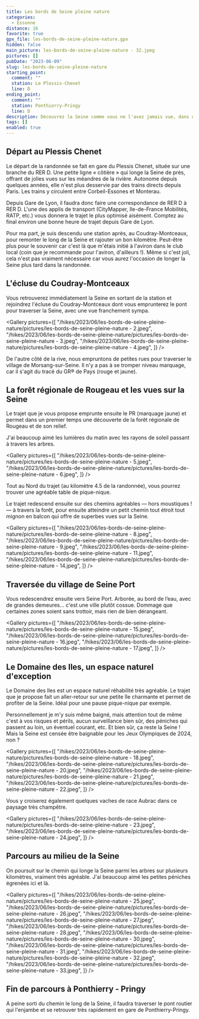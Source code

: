 ```yaml
---
title: Les bords de Seine pleine nature
categories:
  - Essonne
distance: 16
favorite: true
gpx_file: les-bords-de-seine-pleine-nature.gpx
hidden: false
main_picture: les-bords-de-seine-pleine-nature - 32.jpeg
pictures: []
pubDate: "2023-06-09"
slug: les-bords-de-seine-pleine-nature
starting_point:
  comment: ""
  station: Le Plessis-Chenet
  line: D
ending_point:
  comment: ""
  station: Ponthierry-Pringy
  line: D
description: Découvrez la Seine comme vous ne l'avez jamais vue, dans un environnement naturel et préservé ! Une superbe randonnée entre bois et bords d'eau.
tags: []
enabled: true
---
```


## Départ au Plessis Chenet

Le départ de la randonnée se fait en gare du Plessis Chenet, située sur une branche du RER D. Une petite ligne « côtière » qui longe la Seine de près, offrant de jolies vues sur les méandres de la rivière. Autonome depuis quelques années, elle n'est plus desservie par des trains directs depuis Paris. Les trains y circulent entre Corbeil-Essones et Monterau.

Depuis Gare de Lyon, il faudra donc faire une correspondance de RER D à RER D. L'une des applis de transport (CityMapper, Ile-de-France Mobilités, RATP, etc.) vous donnera le trajet le plus optimisé aisément. Comptez au final environ une bonne heure de trajet depuis Gare de Lyon.

Pour ma part, je suis descendu une station après, au Coudray-Montceaux, pour remonter le long de la Seine et rajouter un bon kilomètre. Peut-être plus pour le souvenir car c'est là que m'étais initié à l'aviron dans le club local (coin que je recommande pour l'aviron, d'ailleurs !).
Même si c'est joli, cela n'est pas vraiment nécessaire car vous aurez l'occasion de longer la Seine plus tard dans la randonnée.

<Picture
  src="/hikes/2023/06/les-bords-de-seine-pleine-nature/pictures/les-bords-de-seine-pleine-nature - 1.jpeg"
  caption="Départ très matinal avec le premier RER D de la journée, ce qui m'a permis de profiter du lever de soleil sur la Seine."
/>

## L'écluse du Coudray-Montceaux

Vous retrouverez immédiatement la Seine en sortant de la station et rejoindrez l'écluse du Coudray-Montceaux dont vous emprunterez le pont pour traverser la Seine, avec une vue franchement sympa.

<Gallery
  pictures={[
    "/hikes/2023/06/les-bords-de-seine-pleine-nature/pictures/les-bords-de-seine-pleine-nature - 2.jpeg",
    "/hikes/2023/06/les-bords-de-seine-pleine-nature/pictures/les-bords-de-seine-pleine-nature - 3.jpeg",
    "/hikes/2023/06/les-bords-de-seine-pleine-nature/pictures/les-bords-de-seine-pleine-nature - 4.jpeg",
  ]}
/>

De l'autre côté de la rive, nous empruntons de petites rues pour traverser le village de Morsang-sur-Seine. Il n'y a pas à se tromper niveau marquage, car il s'agit du tracé du GR® de Pays (rouge et jaune).

## La forêt régionale de Rougeau et les vues sur la Seine

Le trajet que je vous propose emprunte ensuite le PR (marquage jaune) et permet dans un premier temps une découverte de la forêt régionale de Rougeau et de son relief.

<Picture
  src="/hikes/2023/06/les-bords-de-seine-pleine-nature/pictures/les-bords-de-seine-pleine-nature - 13.jpeg"
  caption="Marquage jaune du PR"
/>

J'ai beaucoup aimé les lumières du matin avec les rayons de soleil passant à travers les arbres.

<Gallery
  pictures={[
    "/hikes/2023/06/les-bords-de-seine-pleine-nature/pictures/les-bords-de-seine-pleine-nature - 5.jpeg",
    "/hikes/2023/06/les-bords-de-seine-pleine-nature/pictures/les-bords-de-seine-pleine-nature - 6.jpeg",
  ]}
/>

Tout au Nord du trajet (au kilomètre 4.5 de la randonnée), vous pourrez trouver une agréable table de pique-nique.

<Picture
  src="/hikes/2023/06/les-bords-de-seine-pleine-nature/pictures/les-bords-de-seine-pleine-nature - 7.jpeg"
  caption="Top pour une pause pique-nique !"
/>

Le trajet redescend ensuite sur des chemins agréables — hors moustiques ! — à travers la forêt, pour ensuite atteindre un petit chemin tout étroit tout mignon en balcon qui offre de superbes vues sur la Seine.

<Gallery
  pictures={[
    "/hikes/2023/06/les-bords-de-seine-pleine-nature/pictures/les-bords-de-seine-pleine-nature - 8.jpeg",
    "/hikes/2023/06/les-bords-de-seine-pleine-nature/pictures/les-bords-de-seine-pleine-nature - 9.jpeg",
    "/hikes/2023/06/les-bords-de-seine-pleine-nature/pictures/les-bords-de-seine-pleine-nature - 11.jpeg",
    "/hikes/2023/06/les-bords-de-seine-pleine-nature/pictures/les-bords-de-seine-pleine-nature - 14.jpeg",
  ]}
/>

## Traversée du village de Seine Port

Vous redescendrez ensuite vers Seine Port. Arborée, au bord de l’eau, avec de grandes demeures… c'est une ville plutôt cossue. Dommage que certaines zones soient sans trottoir, mais rien de bien dérangeant.

<Gallery
  pictures={[
    "/hikes/2023/06/les-bords-de-seine-pleine-nature/pictures/les-bords-de-seine-pleine-nature - 15.jpeg",
    "/hikes/2023/06/les-bords-de-seine-pleine-nature/pictures/les-bords-de-seine-pleine-nature - 16.jpeg",
    "/hikes/2023/06/les-bords-de-seine-pleine-nature/pictures/les-bords-de-seine-pleine-nature - 17.jpeg",
  ]}
/>

## Le Domaine des Iles, un espace naturel d'exception

Le Domaine des Iles est un espace naturel réhabilité très agréable. Le trajet que je propose fait un aller-retour sur une petite île charmante et permet de profiter de la Seine. Idéal pour une pause pique-nique par exemple.

Personnellement je m'y suis même baigné, mais attention tout de même c'est à vos risques et périls, aucun surveillance bien sûr, des péniches qui passent au loin, un éventuel courant, etc. Et bien sûr, ça reste la Seine ! Mais la Seine est censée être baignable pour les Jeux Olympiques de 2024, non ?

<Gallery
  pictures={[
    "/hikes/2023/06/les-bords-de-seine-pleine-nature/pictures/les-bords-de-seine-pleine-nature - 18.jpeg",
    "/hikes/2023/06/les-bords-de-seine-pleine-nature/pictures/les-bords-de-seine-pleine-nature - 20.jpeg",
    "/hikes/2023/06/les-bords-de-seine-pleine-nature/pictures/les-bords-de-seine-pleine-nature - 21.jpeg",
    "/hikes/2023/06/les-bords-de-seine-pleine-nature/pictures/les-bords-de-seine-pleine-nature - 22.jpeg",
  ]}
/>

Vous y croiserez également quelques vaches de race Aubrac dans ce paysage très champêtre.

<Gallery
  pictures={[
    "/hikes/2023/06/les-bords-de-seine-pleine-nature/pictures/les-bords-de-seine-pleine-nature - 23.jpeg",
    "/hikes/2023/06/les-bords-de-seine-pleine-nature/pictures/les-bords-de-seine-pleine-nature - 24.jpeg",
  ]}
/>

## Parcours au milieu de la Seine

On poursuit sur le chemin qui longe la Seine parmi les arbres sur plusieurs kilomètres, vraiment très agréable. J'ai beaucoup aimé les petites péniches égrenées ici et là.

<Gallery
  pictures={[
    "/hikes/2023/06/les-bords-de-seine-pleine-nature/pictures/les-bords-de-seine-pleine-nature - 25.jpeg",
    "/hikes/2023/06/les-bords-de-seine-pleine-nature/pictures/les-bords-de-seine-pleine-nature - 26.jpeg",
    "/hikes/2023/06/les-bords-de-seine-pleine-nature/pictures/les-bords-de-seine-pleine-nature - 27.jpeg",
    "/hikes/2023/06/les-bords-de-seine-pleine-nature/pictures/les-bords-de-seine-pleine-nature - 28.jpeg",
    "/hikes/2023/06/les-bords-de-seine-pleine-nature/pictures/les-bords-de-seine-pleine-nature - 30.jpeg",
    "/hikes/2023/06/les-bords-de-seine-pleine-nature/pictures/les-bords-de-seine-pleine-nature - 31.jpeg",
    "/hikes/2023/06/les-bords-de-seine-pleine-nature/pictures/les-bords-de-seine-pleine-nature - 32.jpeg",
    "/hikes/2023/06/les-bords-de-seine-pleine-nature/pictures/les-bords-de-seine-pleine-nature - 33.jpeg",
  ]}
/>

## Fin de parcours à Ponthierry - Pringy

A peine sorti du chemin le long de la Seine, il faudra traverser le pont routier qui l'enjambe et se retrouver très rapidement en gare de Ponthierry-Pringy.

<Picture
  src="/hikes/2023/06/les-bords-de-seine-pleine-nature/pictures/les-bords-de-seine-pleine-nature - 34.jpeg"
  caption="Retour en gare de Ponthierry-Pringy"
/>
